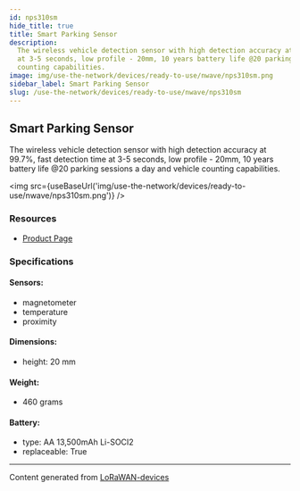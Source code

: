 ```yaml
---
id: nps310sm
hide_title: true
title: Smart Parking Sensor
description:
  The wireless vehicle detection sensor with high detection accuracy at 99.7%, fast detection time
  at 3-5 seconds, low profile - 20mm, 10 years battery life @20 parking sessions a day and vehicle
  counting capabilities.
image: img/use-the-network/devices/ready-to-use/nwave/nps310sm.png
sidebar_label: Smart Parking Sensor
slug: /use-the-network/devices/ready-to-use/nwave/nps310sm
---
```



## Smart Parking Sensor

The wireless vehicle detection sensor with high detection accuracy at 99.7%, fast detection time at
3-5 seconds, low profile - 20mm, 10 years battery life @20 parking sessions a day and vehicle
counting capabilities.

<img src={useBaseUrl('img/use-the-network/devices/ready-to-use/nwave/nps310sm.png')} />

### Resources

- [Product Page](https://www.nwave.io/smart-parking-sensor/)

### Specifications

#### Sensors:

- magnetometer
- temperature
- proximity

#### Dimensions:

- height: 20 mm

#### Weight:

- 460 grams

#### Battery:

- type: AA 13,500mAh Li-SOCI2
- replaceable: True

---

Content generated from [LoRaWAN-devices](https://github.com/TheThingsNetwork/lorawan-devices)
